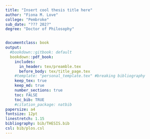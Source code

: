 ```yaml
---
title: "Insert cool thesis title here"
author: "Fiona M. Love"
college: "Pembroke"
sub_date: "??? 202?"
degree: "Doctor of Philosophy"


documentclass: book
output:
  #bookdown::gitbook: default
  bookdown::pdf_book:
    includes:
      in_header: tex/preamble.tex
      before_body: tex/title_page.tex
    #template: "personal_template.tex" #breaking bibliography
    keep_tex: true
    keep_md: true
    number_sections: true
    toc: FALSE
    toc_bib: TRUE
    #citation_package: natbib
papersize: a4
fontsize: 12pt
linestretch: 1.15
bibliography: bib/THESIS.bib
csl: bib/plos.csl
---
```

